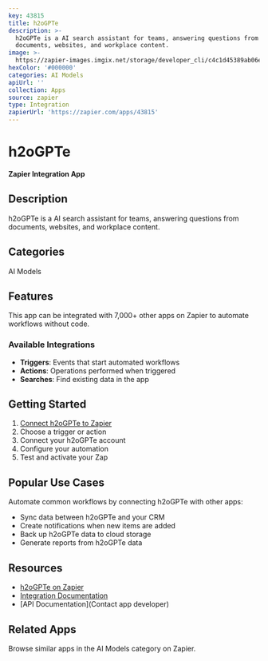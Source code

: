 ```yaml
---
key: 43815
title: h2oGPTe
description: >-
  h2oGPTe is a AI search assistant for teams, answering questions from
  documents, websites, and workplace content.
image: >-
  https://zapier-images.imgix.net/storage/developer_cli/c4c1d45389ab06eba9085817b7fa03bb.png?auto=format%2Ccompress&ixlib=python-3.0.0&q=50
hexColor: '#000000'
categories: AI Models
apiUrl: ''
collection: Apps
source: zapier
type: Integration
zapierUrl: 'https://zapier.com/apps/43815'
---
```

# h2oGPTe

**Zapier Integration App**

## Description

h2oGPTe is a AI search assistant for teams, answering questions from documents, websites, and workplace content.

## Categories

AI Models

## Features

This app can be integrated with 7,000+ other apps on Zapier to automate workflows without code.

### Available Integrations

- **Triggers**: Events that start automated workflows
- **Actions**: Operations performed when triggered
- **Searches**: Find existing data in the app

## Getting Started

1. [Connect h2oGPTe to Zapier](https://zapier.com/apps/43815)
2. Choose a trigger or action
3. Connect your h2oGPTe account
4. Configure your automation
5. Test and activate your Zap

## Popular Use Cases

Automate common workflows by connecting h2oGPTe with other apps:

- Sync data between h2oGPTe and your CRM
- Create notifications when new items are added
- Back up h2oGPTe data to cloud storage
- Generate reports from h2oGPTe data

## Resources

- [h2oGPTe on Zapier](https://zapier.com/apps/43815)
- [Integration Documentation](https://zapier.com/apps/43815/integrations)
- [API Documentation](Contact app developer)

## Related Apps

Browse similar apps in the AI Models category on Zapier.
